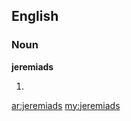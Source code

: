 ==English==

===Noun===
'''jeremiads'''

# {{plural of|[[jeremiad]]}}

[[ar:jeremiads]]
[[my:jeremiads]]